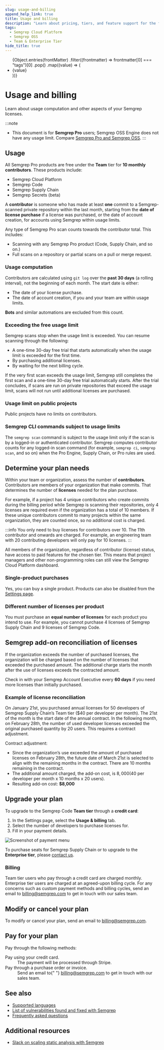 ```yaml
---
slug: usage-and-billing
append_help_link: true
title: Usage and billing 
description: "Learn about pricing, tiers, and feature support for the following Semgrep Products: Semgrep OSS, Semgrep Code, and Semgrep Supply Chain."
tags:
  - Semgrep Cloud Platform
  - Semgrep OSS
  - Team & Enterprise Tier
hide_title: true
---
```



<ul id="tag__badge-list">
  {Object.entries(frontMatter)
    .filter((frontmatter) => frontmatter[0] === "tags")[0]
    .pop()
    .map((value) => (
      <li class="tag__badge-item">{value}</li>
    ))}
</ul>

<!-- # Pricing and billing -->

# Usage and billing 

Learn about usage computation and other aspects of your Semgrep licenses.

:::note
- This document is for **Semgrep Pro** users; Semgrep OSS Engine does not have any usage limit. Compare [<i class="fa-regular fa-file-lines"></i>  Semgrep Pro and Semgrep OSS](/semgrep-pro-vs-oss).
:::

## Usage 

All Semgrep Pro products are free under the **Team** tier for **10 monthly contributors**. These products include:

- Semgrep Cloud Platform
- Semgrep Code
- Semgrep Supply Chain
- Semgrep Secrets (beta)

A **contributor** is someone who has made at least **one** commit to a Semgrep-scanned private repository within the last month, starting from the **date of license purchase** if a license was purchased, or the date of account creation, for accounts using Semgrep within usage limits.

Any type of Semgrep Pro scan counts towards the contributor total. This includes:

- Scanning with any Semgrep Pro product (Code, Supply Chain, and so on.)
- Full scans on a repository or partial scans on a pull or merge request.

### Usage computation

Contributors are calculated using `git log` over the **past 30 days** (a rolling interval), not the beginning of each month. The start date is either:

- The date of your license purchase.
- The date of account creation, if you and your team are within usage limits.

**Bots** and similar automations are excluded from this count.

### Exceeding the free usage limit

Semgrep scans stop when the usage limit is exceeded. You can resume scanning through the following:

* A one-time 30-day free trial that starts automatically when the usage limit is exceeded for the first time.
* By purchasing additional licenses.
* By waiting for the next billing cycle.

If the very first scan exceeds the usage limit, Semgrep still completes the first scan and a one-time 30-day free trial automatically starts. After the trial concludes, if scans are run on private repositories that exceed the usage limit, scans will not run until additional licenses are purchased.

### Usage limit on public projects

Public projects have no limits on contributors.

### Semgrep CLI commands subject to usage limits

The `semgrep scan` command is subject to the usage limit only if the scan is by a logged-in or authenticated contributor. Semgrep computes contributor counts for any logged-in scan command (for example, `semgrep ci`, `semgrep scan`, and so on) when the Pro Engine, Supply Chain, or Pro rules are used.

## Determine your plan needs

Within your team or organization, assess the number of **contributors**. Contributors are members of your organization that make commits. That determines the number of **licenses** needed for the plan purchase.

For example, if a project has 4 unique contributors who create commits during the billing period while Semgrep is scanning their repositories, only 4 licenses are required even if the organization has a total of 10 members. If these unique contributors commit to many projects within the same organization, they are counted once, so no additional cost is charged.

:::info
You only need to buy licenses for contributors over 10. The 11th contributor and onwards are charged. For example, an engineering team with 20 contributing developers will only pay for 10 licenses.
:::

All members of the organization, regardless of contributor (license) status, have access to paid features for the chosen tier. This means that project managers and other non-programming roles can still view the Semgrep Cloud Platform dashboard.

### Single-product purchases

Yes, you can buy a single product. Products can also be disabled from the [Settings page](https://semgrep.dev/orgs/-/settings).

### Different number of licenses per product

You must purchase an **equal number of licenses** for each product you intend to use. For example, you cannot purchase 4 licenses of Semgrep Supply Chain and 9 licenses of Semgrep Code. 

## Semgrep add-on reconciliation of licenses

If the organization exceeds the number of purchased licenses, the organization will be charged based on the number of licenses that exceeded the purchased amount. The additional charge starts the month after the use of licenses exceeds the contracted amount.

Check in with your Semgrep Account Executive every **60 days** if you need more licenses than initially purchased.

### Example of license reconciliation

On January 21st, you purchased annual licenses for 50 developers of Semgrep Supply Chain’s Team tier ($40 per developer per month). The 21st of the month is the start date of the annual contract. In the following month, on February 28th, the number of used developer licenses exceeded the original purchased quantity by 20 users. This requires a contract adjustment.

Contract adjustment:

- Since the organization’s use exceeded the amount of purchased licenses on February 28th, the future date of March 21st is selected to align with the remaining months in the contract. There are 10 months remaining in the contract.
- The additional amount charged, the add-on cost, is $8,000 ($40 per developer per month x 10 months x 20 users).
- Resulting add-on cost: **$8,000**

## Upgrade your plan

To upgrade to the Semgrep Code **Team tier** through a **credit card**:

1. In the Settings page, select the **Usage & billing** tab.
2. Select the number of developers to purchase licenses for.
3. Fill in your payment details.

![Screenshot of payment menu](/img/billing-and-pricing-payment.png)<br />

To purchase seats for Semgrep Supply Chain or to upgrade to the **Enterprise tier**, please [contact us](https://semgrep.dev/contact-us).

### Billing

Team tier users who pay through a credit card are charged monthly. Enterprise tier users are charged at an agreed-upon billing cycle. For any concerns such as custom payment methods and billing cycles, send an email to [billing@semgrep.com](mailto:billing@semgrep.com) to get in touch with our sales team.

## Modify or cancel your plan

To modify or cancel your plan, send an email to [billing@semgrep.com](mailto:billing@semgrep.com).

## Pay for your plan

Pay through the following methods:

<dl>
  <dt>Pay using your credit card.</dt>
  <dd>The payment will be processed through Stripe.</dd>
  <dt>Pay through a purchase order or invoice.</dt>
  <dd>
    Send an email to{" "}
    <a href="mailto:billing@semgrep.com">billing@semgrep.com</a> to get in touch
    with our sales team.
  </dd>
</dl>

## See also

- [Supported languages](/supported-languages/)
- [List of vulnerabilities found and fixed with Semgrep](/trophy-case/)
- [Frequently asked questions](/faq/)

## Additional resources

- [Slack on scaling static analysis with Semgrep](https://semgrep.dev/blog/2021/slack-presents-semgrep-at-def-con-appsec-village/)

<MoreHelp />
